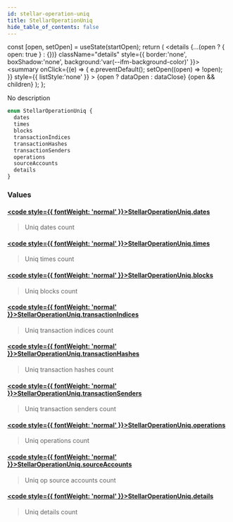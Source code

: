 ```yaml
---
id: stellar-operation-uniq
title: StellarOperationUniq
hide_table_of_contents: false
---
```







  const [open, setOpen] = useState(startOpen);
  return (
    <details {...(open ? { open: true } : {})} className="details" style={{ border:'none', boxShadow:'none', background:'var(--ifm-background-color)' }}>
      <summary
        onClick={(e) => {
          e.preventDefault();
          setOpen((open) => !open);
        }}
        style={{ listStyle:'none' }}
      >
      {open ? dataOpen : dataClose}
      </summary>
      {open && children}
    </details>
  );
};








No description


```graphql
enum StellarOperationUniq {
  dates
  times
  blocks
  transactionIndices
  transactionHashes
  transactionSenders
  operations
  sourceAccounts
  details
}
```




### Values

#### [<code style={{ fontWeight: 'normal' }}>StellarOperationUniq.<b>dates</b></code>](#)  
> 
> 
> Uniq dates count
> 

#### [<code style={{ fontWeight: 'normal' }}>StellarOperationUniq.<b>times</b></code>](#)  
> 
> 
> Uniq times count
> 

#### [<code style={{ fontWeight: 'normal' }}>StellarOperationUniq.<b>blocks</b></code>](#)  
> 
> 
> Uniq blocks count
> 

#### [<code style={{ fontWeight: 'normal' }}>StellarOperationUniq.<b>transactionIndices</b></code>](#)  
> 
> 
> Uniq transaction indices count
> 

#### [<code style={{ fontWeight: 'normal' }}>StellarOperationUniq.<b>transactionHashes</b></code>](#)  
> 
> 
> Uniq transaction hashes count
> 

#### [<code style={{ fontWeight: 'normal' }}>StellarOperationUniq.<b>transactionSenders</b></code>](#)  
> 
> 
> Uniq transaction senders count
> 

#### [<code style={{ fontWeight: 'normal' }}>StellarOperationUniq.<b>operations</b></code>](#)  
> 
> 
> Uniq operations count
> 

#### [<code style={{ fontWeight: 'normal' }}>StellarOperationUniq.<b>sourceAccounts</b></code>](#)  
> 
> 
> Uniq op source accounts count
> 

#### [<code style={{ fontWeight: 'normal' }}>StellarOperationUniq.<b>details</b></code>](#)  
> 
> 
> Uniq details count
> 



